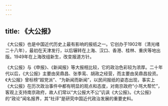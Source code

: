 ```yaml
---
---
---
```

title: 《大公报》
---



《大公报》也是中国近代历史上最有影响的报纸之一。它创办于1902年（清光绪二十八年），最初在天津发行，以后辗转在上海、汉口、香港、桂林、重庆等地出版。1949年在上海改组新生，改变报道方针。

《大公报》与《申报》、《新闻报》等大报相比较，它的政治色彩较为浓厚。二十年代以后，《大公报》主要由吴鼎昌、张季鸾、胡政之经营，而主要由吴鼎昌投资。《大公报》曾标榜“超党派”、“为新闻而新闻”，以民间报纸的姿态出现，事实上《大公报》在历次政治事件中都有明显的观点和态度，对南京政府“小骂大帮忙”，客观上支持南京政府，故人们常以“大公报大不公”讥讽《大公报》。《大公报》的“政论”闻名报界，其“社评”是研究中国近代政治发展的重要史料。